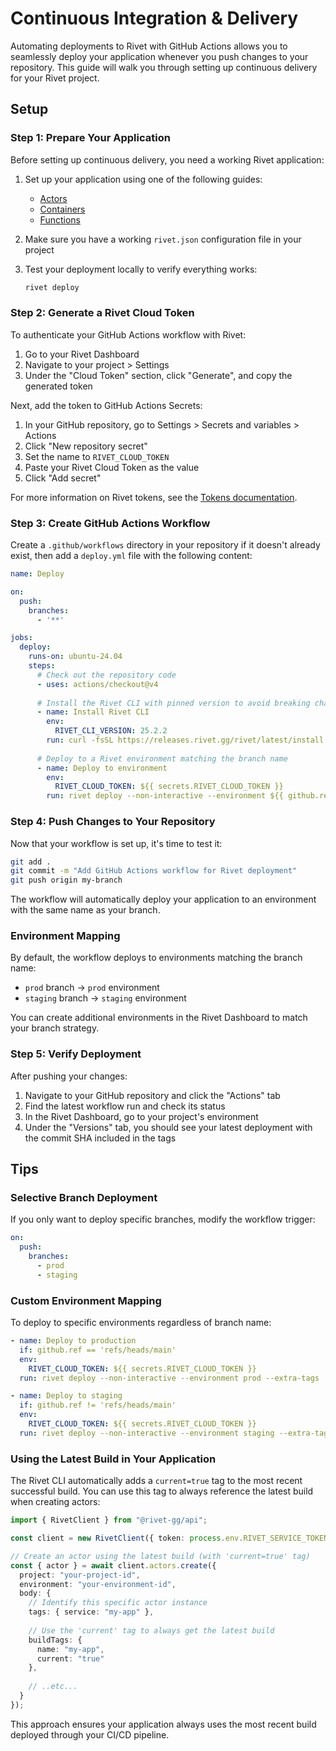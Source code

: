 # Continuous Integration & Delivery

Automating deployments to Rivet with GitHub Actions allows you to seamlessly deploy your application whenever you push changes to your repository. This guide will walk you through setting up continuous delivery for your Rivet project.

## Setup

### Step 1: Prepare Your Application

Before setting up continuous delivery, you need a working Rivet application:

1. Set up your application using one of the following guides:
   - [Actors](/docs/actors)
   - [Containers](/docs/containers)
   - [Functions](/docs/functions)

2. Make sure you have a working `rivet.json` configuration file in your project

3. Test your deployment locally to verify everything works:
   ```sh
   rivet deploy
   ```

### Step 2: Generate a Rivet Cloud Token

To authenticate your GitHub Actions workflow with Rivet:

1. Go to your Rivet Dashboard
2. Navigate to your project > Settings
3. Under the "Cloud Token" section, click "Generate", and copy the generated token

Next, add the token to GitHub Actions Secrets:

1. In your GitHub repository, go to Settings > Secrets and variables > Actions
2. Click "New repository secret"
3. Set the name to `RIVET_CLOUD_TOKEN`
4. Paste your Rivet Cloud Token as the value
5. Click "Add secret"

For more information on Rivet tokens, see the [Tokens documentation](/docs/tokens).

### Step 3: Create GitHub Actions Workflow

Create a `.github/workflows` directory in your repository if it doesn't already exist, then add a `deploy.yml` file with the following content:

```yaml {{ "title": ".github/workflows/deploy.yml" }}
name: Deploy

on:
  push:
    branches:
      - '**'

jobs:
  deploy:
    runs-on: ubuntu-24.04
    steps:
      # Check out the repository code
      - uses: actions/checkout@v4
          
      # Install the Rivet CLI with pinned version to avoid breaking changes
      - name: Install Rivet CLI
        env:
          RIVET_CLI_VERSION: 25.2.2
        run: curl -fsSL https://releases.rivet.gg/rivet/latest/install.sh | sh
        
      # Deploy to a Rivet environment matching the branch name
      - name: Deploy to environment
        env:
          RIVET_CLOUD_TOKEN: ${{ secrets.RIVET_CLOUD_TOKEN }}
        run: rivet deploy --non-interactive --environment ${{ github.ref_name }} --extra-tags 'commit=${{ github.sha }}'
```

### Step 4: Push Changes to Your Repository

Now that your workflow is set up, it's time to test it:

```sh
git add .
git commit -m "Add GitHub Actions workflow for Rivet deployment"
git push origin my-branch
```

The workflow will automatically deploy your application to an environment with the same name as your branch. 

### Environment Mapping

By default, the workflow deploys to environments matching the branch name:

- `prod` branch → `prod` environment
- `staging` branch → `staging` environment

You can create additional environments in the Rivet Dashboard to match your branch strategy.

### Step 5: Verify Deployment

After pushing your changes:

1. Navigate to your GitHub repository and click the "Actions" tab
2. Find the latest workflow run and check its status
3. In the Rivet Dashboard, go to your project's environment
4. Under the "Versions" tab, you should see your latest deployment with the commit SHA included in the tags

## Tips

### Selective Branch Deployment

If you only want to deploy specific branches, modify the workflow trigger:

```yaml
on:
  push:
    branches:
      - prod
      - staging
```

### Custom Environment Mapping

To deploy to specific environments regardless of branch name:

```yaml
- name: Deploy to production
  if: github.ref == 'refs/heads/main'
  env:
    RIVET_CLOUD_TOKEN: ${{ secrets.RIVET_CLOUD_TOKEN }}
  run: rivet deploy --non-interactive --environment prod --extra-tags 'commit=${{ github.sha }}'

- name: Deploy to staging
  if: github.ref != 'refs/heads/main'
  env:
    RIVET_CLOUD_TOKEN: ${{ secrets.RIVET_CLOUD_TOKEN }}
  run: rivet deploy --non-interactive --environment staging --extra-tags 'commit=${{ github.sha }}'
```

### Using the Latest Build in Your Application

The Rivet CLI automatically adds a `current=true` tag to the most recent successful build. You can use this tag to always reference the latest build when creating actors:

```typescript
import { RivetClient } from "@rivet-gg/api";

const client = new RivetClient({ token: process.env.RIVET_SERVICE_TOKEN });

// Create an actor using the latest build (with 'current=true' tag)
const { actor } = await client.actors.create({
  project: "your-project-id",
  environment: "your-environment-id",
  body: {
    // Identify this specific actor instance
    tags: { service: "my-app" },
    
    // Use the 'current' tag to always get the latest build
    buildTags: { 
      name: "my-app", 
      current: "true" 
    },
    
    // ..etc...
  }
});
```

This approach ensures your application always uses the most recent build deployed through your CI/CD pipeline.
